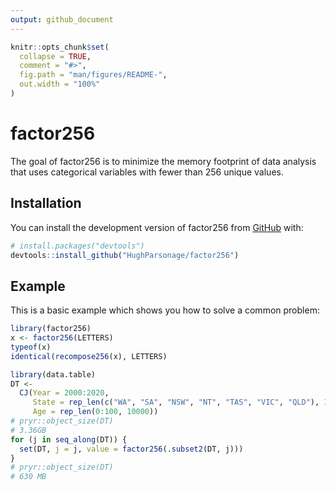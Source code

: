 ```yaml
---
output: github_document
---
```


<!-- README.md is generated from README.Rmd. Please edit that file -->

```r
knitr::opts_chunk$set(
  collapse = TRUE,
  comment = "#>",
  fig.path = "man/figures/README-",
  out.width = "100%"
)
```

# factor256

<!-- badges: start -->
<!-- badges: end -->

The goal of factor256 is to minimize the memory footprint of data analysis that
uses categorical variables with fewer than 256 unique values.

## Installation

You can install the development version of factor256 from [GitHub](https://github.com/) with:

``` r
# install.packages("devtools")
devtools::install_github("HughParsonage/factor256")
```

## Example

This is a basic example which shows you how to solve a common problem:

```r
library(factor256)
x <- factor256(LETTERS)
typeof(x)
identical(recompose256(x), LETTERS)
```

```r
library(data.table)
DT <-
  CJ(Year = 2000:2020,
     State = rep_len(c("WA", "SA", "NSW", "NT", "TAS", "VIC", "QLD"), 1000),
     Age = rep_len(0:100, 10000))
# pryr::object_size(DT)
# 3.36GB
for (j in seq_along(DT)) {
  set(DT, j = j, value = factor256(.subset2(DT, j)))
}
# pryr::object_size(DT)
# 630 MB
```




